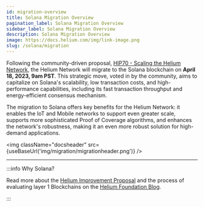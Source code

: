 ```yaml
---
id: migration-overview
title: Solana Migration Overview
pagination_label: Solana Migration Overview
sidebar_label: Solana Migration Overview
description: Solana Migration Overview
image: https://docs.helium.com/img/link-image.png
slug: /solana/migration
---
```



<MigrationStatus />

Following the community-driven proposal,
[HIP70 - Scaling the Helium Network](https://github.com/helium/HIP/blob/main/0070-scaling-helium.md),
the Helium Network will migrate to the Solana blockchain on **April 18, 2023, 9am PST**. This
strategic move, voted in by the community, aims to capitalize on Solana's scalability, low
transaction costs, and high-performance capabilities, including its fast transaction throughput and
energy-efficient consensus mechanism.

The migration to Solana offers key benefits for the Helium Network: it enables the IoT and Mobile
networks to support even greater scale, supports more sophisticated Proof of Coverage algorithms,
and enhances the network's robustness, making it an even more robust solution for high-demand
applications.

<img className="docsheader" src={useBaseUrl('img/migration/migrationheader.png')} />

<!-- ## Community & Discord

The Helium Foundation is supported by community governance groups through the Solana Migration
process. -->

<!--TODO:  Efforts are underway to streamline the Discord experience for current and new members. -->

<!-- ## Community Developers/Core Devs -->

<!--TODO:  get help and join the conversation in discord channel -->
<!--TODO:  check out the helium-progrma libraby on github -->

<!-- Looking to learn more about Solana development? Check out the
[Solana Discord Server](https://discord.com/invite/kBbATFA7PW) or review the
[Solana Docs](https://docs.solana.com). -->

<!-- ## Console Users -->

<!--TODO: Console and Console API -->
<!--TODO: chirpstack -->
<!--TODO: openLNS -->

<!-- ## Helium Wallet CLI & Ledger CLI Users -->

<!--TODO:  wallet-cli -> more infomration soon -->
<!--TODO:  ledger cli -> solana cli clone with helium derivation path -->

<!-- ## HIP Voters -->

<!--TODO:  thank for current process -->
<!--TODO:  links to read about realms -->
<!--TODO:  Vote Escrow Tokens -->
<!--TODO:  subDAO governance -->

<!-- ## Hotspot Operators -->

<!--TODO:  link to migration guide -->
<!--TODO:  hotspots to start earning IOT instead of HNT -->
<!--TODO:  existing HNT remains HNT -->
<!--TODO:  IOT TOken Premine -->

<!-- ## Hotspot Vendors -->

<!--TODO:  maker apps update guides -->

<!-- ## LoRaWAN Roaming Partners -->

<!--TODO:  openLNS and Helium Packet Router -->
<!--TODO:  ?ask joey? -->

<!-- ## Token Holders -->

<!--TODO:  new Tokens, IOT/MOBILE/HNT -->
<!--TODO:  what happens to HNT -->
<!--TODO:  reading on SPL Tokens -->
<!--TODO:  wallets and exchanges -->

<!-- ## Validator Operators & Operators -->

<!--TODO:  thank you for your service -->
<!--TODO:  call to action for working group on running more Oracles -->

---

:::info Why Solana?

Read more about the
[Helium Improvement Proposal](https://medium.com/helium-foundation/hip-70-helium-core-team-proposes-to-migrate-to-solana-e7ea23a042e7)
and the process of evaluating layer 1 Blockchains on the
[Helium Foundation Blog](https://medium.com/helium-foundation/hip-70-evaluating-layer-1-blockchains-for-the-helium-network-15f81af6941c).

:::
